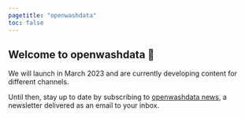 ```yaml
---
pagetitle: "openwashdata"
toc: false
---
```


## Welcome to openwashdata 👋

We will launch in March 2023 and are currently developing content for different channels. 

Until then, stay up to date by subscribing to [openwashdata news](https://buttondown.email/openwashdata), a newsletter delivered as an email to your inbox.

